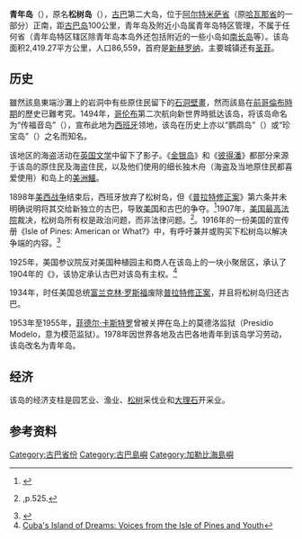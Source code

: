 {{Infobox settlement
<!-- See Template:Infobox settlement for additional fields and descriptions -->
| name                    = 青年岛特区
| native_name             =
| native_name_lang        = <!-- ISO 639-2 code e.g. "fr" for French. If more than one, use {{lang}} instead -->
| settlement_type         = [[古巴共和国|古巴共和国]][[行政特区|行政特区]]
| image_skyline           =
| image_alt               =
| image_caption           =
| image_flag              =
| flag_alt                =
| image_seal              =
| seal_alt                =
| image_shield            =http://www.ecured.cu/images/f/ff/Escudo_de_la_Isla_de_la_Juventud.png
| shield_alt              =
| nickname                =
| motto                   =
| image_map               = Isla de la Juventud in Cuba.svg
| map_alt                 =
| map_caption             =
| pushpin_map             =
| pushpin_label_position  =
| pushpin_map_alt         =
| pushpin_map_caption     =
| coordinates             = 
| coor_pinpoint           =
| coordinates_footnotes   =
| subdivision_type        = 主权国家
| subdivision_name        = {{flag|Cuba}}
| subdivision_type1       =
| subdivision_type2       =
| subdivision_type3       =
| subdivision_name1       =
| subdivision_name2       =
| subdivision_name3       =
| established_title       =
| established_date        =
| founder                 =
| seat_type               = 首府
| seat                    = [[新赫罗纳|新赫罗纳]]
| parts_type              = Municipalities
| parts_style             = para
| government_footnotes    =
| leader_party            =
| leader_title            =
| leader_name             =
| unit_pref               = Metric<!-- or US or UK -->
| area_footnotes          = <ref name=cubaone/>
| area_total_km2          = 2419
| area_land_km2           =
| area_water_km2          =
| area_water_percent      =
| area_note               =
| elevation_footnotes     =
| elevation_m             =
| population_total        = 86420
| population_as_of        = December 31, 2010
| population_footnotes    = <ref name=cubaone>{{cite web|title=Lugar que ocupa el territorio según la superficie y la población|url=http://www.one.cu/publicaciones/08informacion/2010unamiradaacuba/03Cuba.pdf|work=Una MIRADA a Cuba|publisher=Oficina Nacional de Estadísticas. Cuba|language=es|year=2010|accessdate=2019-02-27|archive-date=2016-07-05|archive-url=https://web.archive.org/web/20160705100734/http://www.one.cu/publicaciones/08informacion/2010unamiradaacuba/03Cuba.pdf|dead-url=no}}</ref> 
| population_density_km2  = auto
| population_demonym      =
| population_note         =
| timezone1               = [[Eastern_Time_Zone_(North_America)|EST]]
| utc_offset1             = -5
| timezone1_DST           =
| utc_offset1_DST         =
| postal_code_type        =
| postal_code             =
| area_code               = +53-061
| area_code_type          = 
| iso_code                =
| website                 = <!-- {{URL|example.com}} -->
| footnotes               =
| elevation_max_m         =
}} 
'''青年岛'''（{{lang-es|Isla de la Juventud}}），原名'''松树岛'''（{{lang|es|Isla de Pinos}}），[[古巴|古巴]]第二大岛，位于[[阿尔特米萨省|阿尔特米萨省]]（原[[哈瓦那省|哈瓦那省]]的一部分）正南，距[[古巴岛|古巴岛]]100公里，青年岛及附近小岛属青年岛特区管理，不属于任何省（青年岛特区辖区除青年岛本岛外还包括附近的一些小岛如[[南长岛|南长岛]]等）。该岛面积2,419.27平方公里，人口86,559，首府是[[新赫罗纳|新赫罗纳]]，主要城镇还有[[圣菲|圣菲]]。

==历史==
雖然該島東端沙灘上的岩洞中有些原住民留下的[[石洞壁畫|石洞壁畫]]，然而該島在[[前哥倫布時期|前哥倫布時期]]的歷史已難考究。1494年，[[哥伦布|哥伦布]]第二次航向新世界時抵达该岛，将该岛命名为“传福音岛”（{{lang|es|La Evangelista}}），宣布此地为[[西班牙|西班牙]]领地，该岛在历史上亦以“鹦鹉岛”（{{lang|es|Isla de Cotorras}}）或“珍宝岛”（{{lang|es|Isla de Tesoros}}）之名而知名。

该地区的海盗活动在[[英国文学|英国文学]]中留下了影子。《[[金银岛|金银岛]]》和《[[彼得潘|彼得潘]]》都部分来源于该岛的原住民及海盗住民，以及他们使用的细长独木舟（海盗及当地原住民都喜爱使用）和岛上的[[美洲鱷|美洲鱷]]。

1898年[[美西战争|美西战争]]结束后，西班牙放弃了松树岛，但《[[普拉特修正案|普拉特修正案]]》第六条并未明确说明将其交给新独立的古巴，导致[[美国|美国]]和古巴的争夺。<ref>{{cite news |author= |coauthors= |title=The Isle of Pines |url=http://query.nytimes.com/gst/abstract.html?res=F0081EFC3F5912738DDDAF0994D9415B858CF1D3 |quote=The 'secession' from Cuba of a few American residents of the Isle of Pines is an incident of which National good faith and self-respect, we think, will compel the Government at Washington to take, not approving, but adverse notice. |newspaper=[[New_York_Times|New York Times]] |date=November 16, 1905 |accessdate=2013-11-09 }}</ref>1907年，[[美国最高法院|美国最高法院]]裁决，松树岛所有权是政治问题，而非法律问题。<ref>{{Cite book|first=Spencer C.|last=Tucker|title=The Encyclopedia of the Spanish-American and Philippine-American Wars|location=[[Santa_Barbara,_California|Santa Barbara, California]]|publisher=[[ABC-CLIO|ABC-CLIO]]|year=2009|isbn=978-1-85109-951-1|ref=harv|postscript=<!--None-->}},p.525.</ref>。1916年的一份美国的宣传册《Isle of Pines: American or What?》中，有呼吁兼并或购买下松树岛以解决争端的内容。<ref>{{cite news |author= |coauthors= |title=Would Annex The Isle of Pines |url=http://query.nytimes.com/gst/abstract.html?res=FA0F14F8355B17738DDDA10994D0405B868DF1D3 |quote=The proposed purchase by the United States of the Danish West Indies for $25,000,000 has started a renewal of agitation by American residents of the Isle of Pines for its purchase or acquisition from Cuba by the United States. The Isle of Pines Chamber of Commerce has issued a pamphlet entitled "Isle of Pines: American or What?" |newspaper=[[New_York_Times|New York Times]] |date=August 18, 1916 |accessdate=2013-11-09 }}</ref>

1925年，美国参议院反对美国种植园主和商人在该岛上的一块小聚居区，承认了1904年的《{{link-en|海-克萨达协定|Hay-Quesada Treaty}}》，该协定承认古巴对该岛有主权。<ref>[http://books.google.com/books?id=O97bWQ6N8PwC&pg=PA39&lpg=PA39&dq=%22Hay-Quesada+Treaty%22&source=bl&ots=b-UX5PWet7&sig=XrMR9UOfMcmnom7dYea-Wr2f6dg&hl=en&sa=X&ei=PZ-AT7PiOdS4twedhMDCBg&ved=0CE0Q6AEwCA#v=onepage&q=%22Hay-Quesada%20Treaty%22&f=false Cuba's Island of Dreams: Voices from the Isle of Pines and Youth]</ref>

1934年，时任美国总统[[富兰克林·罗斯福|富兰克林·罗斯福]]废除[[普拉特修正案|普拉特修正案]]，并且将松树岛归还古巴。

1953年至1955年，[[菲德尔·卡斯特罗|菲德尔·卡斯特罗]]曾被关押在岛上的莫德洛监狱（Presidio Modelo，意为模范监狱）。1978年因世界各地及古巴各地青年到该岛学习劳动，该岛改名为青年岛。

==经济==
该岛的经济支柱是园艺业、渔业、[[松树|松树]]采伐业和[[大理石|大理石]]开采业。

==参考资料==
{{reflist}}

{{Commonscat|Isla de la Juventud}} 
{{Provinces of Cuba}}
{{Atlantic Islands}}

{{DEFAULTSORT:Juventud, Isla de la}}
[[Category:古巴省份|Category:古巴省份]]
[[Category:古巴島嶼|Category:古巴島嶼]]
[[Category:加勒比海島嶼|Category:加勒比海島嶼]]